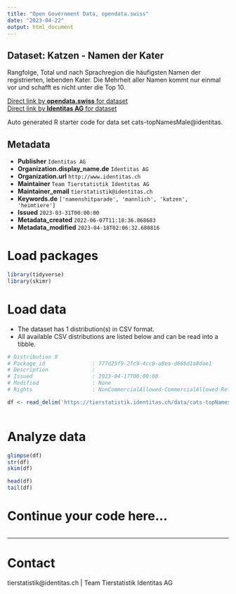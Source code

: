 ```yaml
---
title: "Open Government Data, opendata.swiss"
date: "2023-04-22"
output: html_document
---
```


## Dataset: Katzen - Namen der Kater

Rangfolge, Total und nach Sprachregion die häufigsten Namen der registrierten, lebenden Kater. Die Mehrheit aller Namen kommt nur einmal vor und schafft es nicht unter die Top 10.

[Direct link by **opendata.swiss** for dataset](https://opendata.swiss/de/dataset/katzen-namen-der-kater)<br>
[Direct link by **Identitas AG** for dataset](https://tierstatistik.identitas.ch/)

Auto generated R starter code for data set cats-topNamesMale@identitas.

## Metadata

- **Publisher** `Identitas AG`
- **Organization.display_name.de** `Identitas AG`
- **Organization.url** `http://www.identitas.ch`
- **Maintainer** `Team Tierstatistik Identitas AG`
- **Maintainer_email** `tierstatistik@identitas.ch`
- **Keywords.de** `['namenshitparade', 'mannlich', 'katzen', 'heimtiere']`
- **Issued** `2023-03-31T00:00:00`
- **Metadata_created** `2022-06-07T11:18:36.868683`
- **Metadata_modified** `2023-04-18T02:06:32.680816`


# Load packages

```r

library(tidyverse)
library(skimr)

```

# Load data

-   The dataset has 1 distribution(s) in CSV format.
-   All available CSV distributions are listed below and can be read into a tibble.

```r

# Distribution 0
# Package_id               : 777d25f9-2fc9-4cc0-a8ea-d666d1a8dae1
# Description              : 
# Issued                   : 2023-04-17T00:00:00
# Modified                 : None
# Rights                   : NonCommercialAllowed-CommercialAllowed-ReferenceRequired

df <- read_delim('https://tierstatistik.identitas.ch/data/cats-topNamesMale.csv')



```

# Analyze data

```r

glimpse(df)
str(df)
skim(df)

head(df)
tail(df)

```

# Continue your code here...

```r

```

------------------------------------------------------------------------

# Contact

tierstatistik@identitas.ch | Team Tierstatistik Identitas AG
